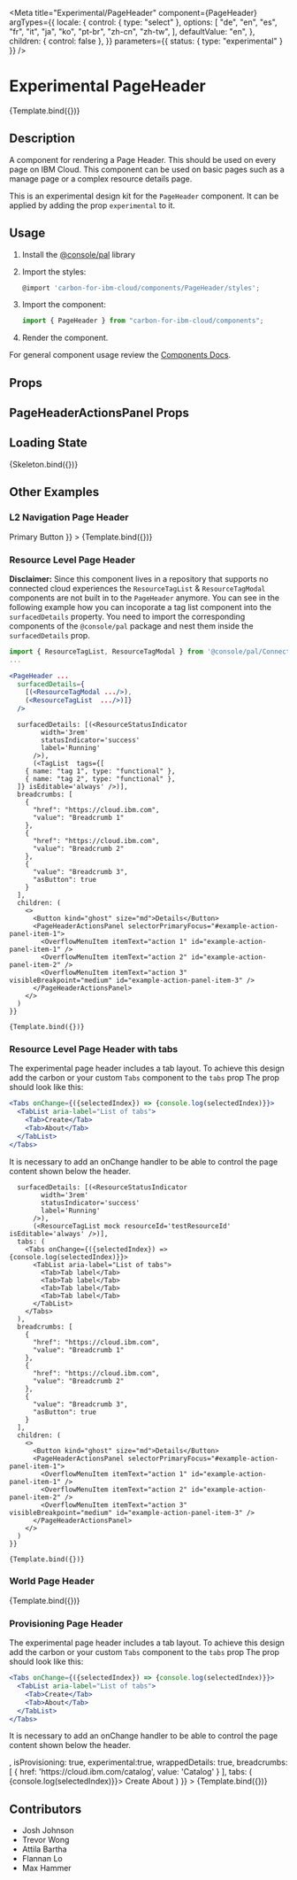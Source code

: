


<Meta
  title="Experimental/PageHeader"
  component={PageHeader}
  argTypes={{
    locale: {
      control: { type: "select" },
      options: [
        "de",
        "en",
        "es",
        "fr",
        "it",
        "ja",
        "ko",
        "pt-br",
        "zh-cn",
        "zh-tw",
      ],
      defaultValue: "en",
    },
    children: { control: false },
  }}
  parameters={{ status: { type: "experimental" } }}
/>

# Experimental PageHeader


<Canvas>
  <Story
    name="Demo"
    args={{
      title: "Basic Page Header",
      experimental: true,
    }}
  >
    {Template.bind({})}
  </Story>
</Canvas>


## Description

A component for rendering a Page Header. This should be used on every page on IBM Cloud. This component can be used on basic pages such
as a manage page or a complex resource details page.

This is an experimental design kit for the `PageHeader` component. It can be applied by adding the prop `experimental` to it.

## Usage

1.  Install the [@console/pal](https://github.ibm.com/ibmcloud/pal#how-to-install-and-use) library
2.  Import the styles:

    ```js
    @import 'carbon-for-ibm-cloud/components/PageHeader/styles';
    ```

3.  Import the component:

    ```js
    import { PageHeader } from "carbon-for-ibm-cloud/components";
    ```

4.  Render the component.

For general component usage review the [Components Docs](https://pages.github.ibm.com/ibmcloud/pal/development-guidelines/components/overview).

## Props

<ArgsTable of={PageHeader} />

## PageHeaderActionsPanel Props

<ArgsTable of={PageHeaderActionsPanel} />

## Loading State


<Canvas>
  <Story
    name="Loading State"
    args={{
      breadcrumbs: true,
      actions: true,
      title: true,
      experimental: true
    }}
  >
    {Skeleton.bind({})}
  </Story>
</Canvas>

## Other Examples

### L2 Navigation Page Header
<Canvas>
  <Story
    name="L2 Navigation Header"
    args={{
      title: "Page title that can span up to two lines",
      experimental: true,
      returnLink: "../",
      children: <Button kind="primary" size="field"> Primary Button</Button>
    }}
  >
    {Template.bind({})}
  </Story>
</Canvas>

### Resource Level Page Header
**Disclaimer:** Since this component lives in a repository that supports no connected cloud experiences the `ResourceTagList` & `ResourceTagModal` components are not built in to the `PageHeader` anymore. You can see in the following example how you can incoporate a tag list component into the `surfacedDetails` property.
You need to import the corresponding components of the `@console/pal` package and nest them inside the `surfacedDetails` prop.
```jsx
import { ResourceTagList, ResourceTagModal } from '@console/pal/Connected';
...

<PageHeader ...
  surfacedDetails={
    [(<ResourceTagModal .../>),
    (<ResourceTagList  .../>)]}
  />
```

<Canvas>
  <Story
    name="Resource Level Page Header"
    args={{
      title: "Resource Level Page Header",
      truncatedTitle:true,
      experimental: true,
      hasSurfacedDetailsList: true,
      
      surfacedDetails: [(<ResourceStatusIndicator
            width='3rem'
            statusIndicator='success'
            label='Running'
          />),
          (<TagList  tags={[
        { name: "tag 1", type: "functional" },
        { name: "tag 2", type: "functional" },
      ]} isEditable='always' />)],
      breadcrumbs: [
        {
          "href": "https://cloud.ibm.com",
          "value": "Breadcrumb 1"
        },
        {
          "href": "https://cloud.ibm.com",
          "value": "Breadcrumb 2"
        },
        {
          "value": "Breadcrumb 3",
          "asButton": true
        }
      ],
      children: (
        <>
          <Button kind="ghost" size="md">Details</Button>
          <PageHeaderActionsPanel selectorPrimaryFocus="#example-action-panel-item-1">
            <OverflowMenuItem itemText="action 1" id="example-action-panel-item-1" />
            <OverflowMenuItem itemText="action 2" id="example-action-panel-item-2" />
            <OverflowMenuItem itemText="action 3" visibleBreakpoint="medium" id="example-action-panel-item-3" />
          </PageHeaderActionsPanel>
        </>
      )
    }}
  >
    {Template.bind({})}
  </Story>
</Canvas>

### Resource Level Page Header with tabs

The experimental page header includes a tab layout. To achieve this design add the carbon or your custom `Tabs` component to the `tabs` prop
The prop should look like this:
```jsx
<Tabs onChange={({selectedIndex}) => {console.log(selectedIndex)}}>
  <TabList aria-label="List of tabs">
    <Tab>Create</Tab>
    <Tab>About</Tab>
  </TabList>
</Tabs>
```
It is necessary to add an onChange handler to be able to control the page content shown below the header.

<Canvas>
  <Story
    name="Resource Level Page Header with tabs"
    args={{
      title: "Resource Level Page Header",
      truncatedTitle:true,
      experimental: true,
      hasSurfacedDetailsList: true,
      
      surfacedDetails: [(<ResourceStatusIndicator
            width='3rem'
            statusIndicator='success'
            label='Running'
          />),
          (<ResourceTagList mock resourceId='testResourceId' isEditable='always' />)],
      tabs: (
        <Tabs onChange={({selectedIndex}) => {console.log(selectedIndex)}}>
          <TabList aria-label="List of tabs">
            <Tab>Tab label</Tab>
            <Tab>Tab label</Tab>
            <Tab>Tab label</Tab>
            <Tab>Tab label</Tab>
          </TabList>
        </Tabs>
      ),
      breadcrumbs: [
        {
          "href": "https://cloud.ibm.com",
          "value": "Breadcrumb 1"
        },
        {
          "href": "https://cloud.ibm.com",
          "value": "Breadcrumb 2"
        },
        {
          "value": "Breadcrumb 3",
          "asButton": true
        }
      ],
      children: (
        <>
          <Button kind="ghost" size="md">Details</Button>
          <PageHeaderActionsPanel selectorPrimaryFocus="#example-action-panel-item-1">
            <OverflowMenuItem itemText="action 1" id="example-action-panel-item-1" />
            <OverflowMenuItem itemText="action 2" id="example-action-panel-item-2" />
            <OverflowMenuItem itemText="action 3" visibleBreakpoint="medium" id="example-action-panel-item-3" />
          </PageHeaderActionsPanel>
        </>
      )
    }}
  >
    {Template.bind({})}
  </Story>
</Canvas>

### World Page Header

<Canvas>
  <Story
    name="World Header"
    args={{
      title: "A title that explains what you do in this world",
      subtitle: "A subtitle that expands upon the title and highlights why this world is great.",
      experimental: true,
      isWorld: true,
      illustration: illustration,
    }}
  >
    {Template.bind({})}
  </Story>
</Canvas>

### Provisioning Page Header

The experimental page header includes a tab layout. To achieve this design add the carbon or your custom `Tabs` component to the `tabs` prop
The prop should look like this:
```jsx
<Tabs onChange={({selectedIndex}) => {console.log(selectedIndex)}}>
  <TabList aria-label="List of tabs">
    <Tab>Create</Tab>
    <Tab>About</Tab>
  </TabList>
</Tabs>
```
It is necessary to add an onChange handler to be able to control the page content shown below the header.

<Canvas>
  <Story
    name="Provisioning Page Header"
    args={{
      title: 'Provision [resource name]',
      truncatedTitle: true,
      icon:  <Cloud32 />,
      isProvisioning: true,
      experimental:true,
      wrappedDetails: true,
      breadcrumbs: [
        { href: 'https://cloud.ibm.com/catalog', value: 'Catalog' }
      ],
      tabs: (
        <Tabs onChange={({selectedIndex}) => {console.log(selectedIndex)}}>
          <TabList aria-label="List of tabs">
            <Tab>Create</Tab>
            <Tab>About</Tab>
          </TabList>
        </Tabs>
      )
    }}
  >
    {Template.bind({})}
  </Story>
</Canvas>

## Contributors

- Josh Johnson
- Trevor Wong
- Attila Bartha
- Flannan Lo
- Max Hammer